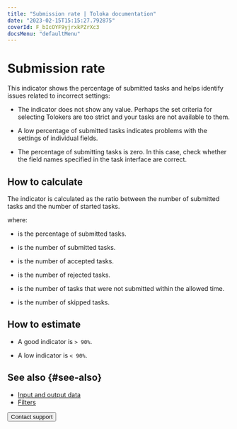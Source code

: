 ```yaml
---
title: "Submission rate | Toloka documentation"
date: "2023-02-15T15:15:27.792875"
coverId: F_bIcOYF9yjrxkPZrXc3
docsMenu: "defaultMenu"
---
```



# Submission rate

This indicator shows the percentage of submitted tasks and helps identify issues related to incorrect settings:

- The indicator does not show any value. Perhaps the set criteria for selecting Tolokers are too strict and your tasks are not available to them.

- A low percentage of submitted tasks indicates problems with the settings of individual fields.

- The percentage of submitting tasks is zero. In this case, check whether the field names specified in the task interface are correct.

## How to calculate

The indicator is calculated as the ratio between the number of submitted tasks and the number of started tasks.

<Cut title="Show the formula">

<Formula withoutContainer={true} content="$P_{subm} = \frac{T_{subm}+T_{accept}+T_{reject}}{T_{subm}+T_{accept}+T_{reject}+T_{expire}+T_{skip}}\times100$"/>

where:

- <Formula withoutContainer={true} content="$P_{subm}$"/> is the percentage of submitted tasks.

- <Formula withoutContainer={true} content="$T_{subm}$"/> is the number of submitted tasks.

- <Formula withoutContainer={true} content="$T_{accept}$"/> is the number of accepted tasks.

- <Formula withoutContainer={true} content="$T_{reject}$"/> is the number of rejected tasks.

- <Formula withoutContainer={true} content="$T_{expire}$"/> is the number of tasks that were not submitted within the allowed time.

- <Formula withoutContainer={true} content="$T_{skip}$"/> is the number of skipped tasks.

</Cut>

## How to estimate

- A good indicator is `> 90%`.

- A low indicator is `< 90%`.

## See also {#see-also}

- [Input and output data](/docs/guide/incoming)
- [Filters](/docs/guide/filters)

<Button themeColor="light" view="default" size="l" type="link" url="/docs/guide/troubleshooting/support?form-source=guide-efficiency-metrics-submitting-tasks">Contact support</Button>
